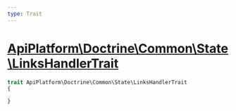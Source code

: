 ```yaml
---
type: Trait
---
```


# [ApiPlatform\Doctrine\Common\State\LinksHandlerTrait](/docs/v3.1/reference/Doctrine/Common/State/LinksHandlerTrait)



```php
trait ApiPlatform\Doctrine\Common\State\LinksHandlerTrait
{

}
```